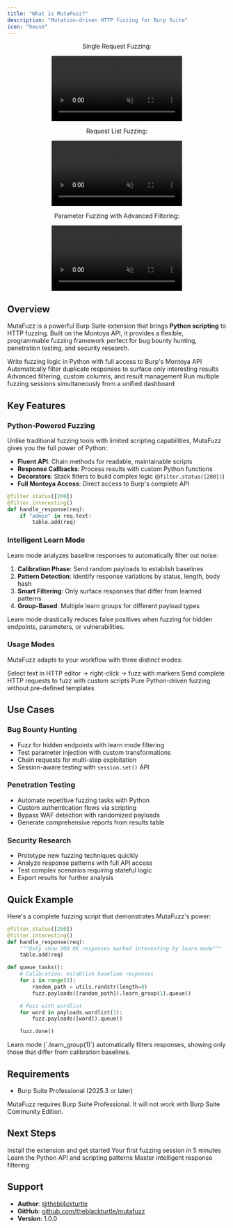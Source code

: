 ```yaml
---
title: "What is MutaFuzz?"
description: "Mutation-driven HTTP fuzzing for Burp Suite"
icon: "house"
---
```


<div align="center">
  <div className="mb-8">
    <p className="text-lg font-semibold mb-3">Single Request Fuzzing:</p>
    <video
      autoPlay
      muted
      loop
      playsInline
      className="w-full max-w-4xl aspect-video rounded-xl"
      src="/videos/Simple-Fuzzing-compressed.mp4"
    >
      Your browser does not support the video tag.
    </video>
  </div>

  <div className="mb-8">
    <p className="text-lg font-semibold mb-3">Request List Fuzzing:</p>
    <video
      autoPlay
      muted
      loop
      playsInline
      className="w-full max-w-4xl aspect-video rounded-xl"
      src="/videos/Simple-List-Of-Urls.mp4"
    >
      Your browser does not support the video tag.
    </video>
  </div>

  <div className="mb-8">
    <p className="text-lg font-semibold mb-3">Parameter Fuzzing with Advanced Filtering:</p>
    <video
      autoPlay
      muted
      loop
      playsInline
      className="w-full max-w-4xl aspect-video rounded-xl"
      src="/videos/Simple-Params-Fuzzing.mp4"
    >
      Your browser does not support the video tag.
    </video>
  </div>
</div>

## Overview

MutaFuzz is a powerful Burp Suite extension that brings **Python scripting** to HTTP fuzzing. Built on the Montoya API, it provides a flexible, programmable fuzzing framework perfect for bug bounty hunting, penetration testing, and security research.

<CardGroup cols={2}>
  <Card title="Python Scripting" icon="code">
    Write fuzzing logic in Python with full access to Burp's Montoya API
  </Card>
  <Card title="Learn Mode" icon="brain">
    Automatically filter duplicate responses to surface only interesting results
  </Card>
  <Card title="Request Table" icon="table">
    Advanced filtering, custom columns, and result management
  </Card>
  <Card title="Multi-Instance" icon="grid-2">
    Run multiple fuzzing sessions simultaneously from a unified dashboard
  </Card>
</CardGroup>

## Key Features

### Python-Powered Fuzzing

Unlike traditional fuzzing tools with limited scripting capabilities, MutaFuzz gives you the full power of Python:

- **Fluent API**: Chain methods for readable, maintainable scripts
- **Response Callbacks**: Process results with custom Python functions
- **Decorators**: Stack filters to build complex logic (`@filter.status([200])`)
- **Full Montoya Access**: Direct access to Burp's complete API

```python
@filter.status([200])
@filter.interesting()
def handle_response(req):
    if "admin" in req.text:
        table.add(req)
```

### Intelligent Learn Mode

Learn mode analyzes baseline responses to automatically filter out noise:

1. **Calibration Phase**: Send random payloads to establish baselines
2. **Pattern Detection**: Identify response variations by status, length, body hash
3. **Smart Filtering**: Only surface responses that differ from learned patterns
4. **Group-Based**: Multiple learn groups for different payload types

<Tip>
  Learn mode drastically reduces false positives when fuzzing for hidden
  endpoints, parameters, or vulnerabilities.
</Tip>

### Usage Modes

MutaFuzz adapts to your workflow with three distinct modes:

<CardGroup cols={3}>
  <Card title="Selection Mode" icon="i-cursor">
    Select text in HTTP editor → right-click → fuzz with markers
  </Card>
  <Card title="Request Mode" icon="file-lines">
    Send complete HTTP requests to fuzz with custom scripts
  </Card>
  <Card title="Empty Mode" icon="square">
    Pure Python-driven fuzzing without pre-defined templates
  </Card>
</CardGroup>

## Use Cases

### Bug Bounty Hunting

- Fuzz for hidden endpoints with learn mode filtering
- Test parameter injection with custom transformations
- Chain requests for multi-step exploitation
- Session-aware testing with `session.set()` API

### Penetration Testing

- Automate repetitive fuzzing tasks with Python
- Custom authentication flows via scripting
- Bypass WAF detection with randomized payloads
- Generate comprehensive reports from results table

### Security Research

- Prototype new fuzzing techniques quickly
- Analyze response patterns with full API access
- Test complex scenarios requiring stateful logic
- Export results for further analysis

## Quick Example

Here's a complete fuzzing script that demonstrates MutaFuzz's power:

```python
@filter.status([200])
@filter.interesting()
def handle_response(req):
    """Only show 200 OK responses marked interesting by learn mode"""
    table.add(req)

def queue_tasks():
    # Calibration: establish baseline responses
    for i in range(3):
        random_path = utils.randstr(length=8)
        fuzz.payloads([random_path]).learn_group(1).queue()

    # Fuzz with wordlist
    for word in payloads.wordlist(1):
        fuzz.payloads([word]).queue()

    fuzz.done()
```

<Note>
  Learn mode (`.learn_group(1)`) automatically filters responses, showing only
  those that differ from calibration baselines.
</Note>

## Requirements

- Burp Suite Professional (2025.3 or later)

<Warning>
  MutaFuzz requires Burp Suite Professional. It will not work with Burp Suite
  Community Edition.
</Warning>

## Next Steps

<CardGroup cols={2}>
  <Card title="Installation" icon="download" href="/installation">
    Install the extension and get started
  </Card>
  <Card title="Quick Start" icon="play" href="/quickstart">
    Your first fuzzing session in 5 minutes
  </Card>
  <Card title="Python Scripting" icon="code" href="/scripting">
    Learn the Python API and scripting patterns
  </Card>
  <Card title="Learn Mode" icon="brain" href="/scripting/learn-mode">
    Master intelligent response filtering
  </Card>
</CardGroup>

## Support

- **Author**: [@thebl4ckturtle](https://x.com/thebl4ckturtle)
- **GitHub**: [github.com/theblackturtle/mutafuzz](https://github.com/theblackturtle/mutafuzz)
- **Version**: 1.0.0
